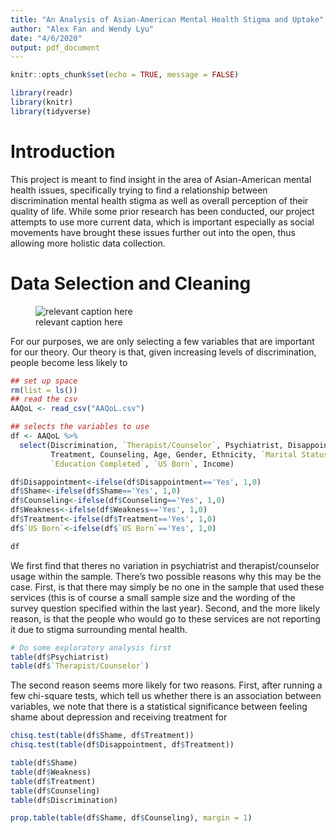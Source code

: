 ```yaml
---
title: "An Analysis of Asian-American Mental Health Stigma and Uptake"
author: "Alex Fan and Wendy Lyu"
date: "4/6/2020"
output: pdf_document
---
```


```r
knitr::opts_chunk$set(echo = TRUE, message = FALSE)
```

```r
library(readr)
library(knitr)
library(tidyverse)
```

# Introduction

This project is meant to find insight in the area of Asian-American mental health issues, specifically trying to find a relationship between discrimination mental health stigma as well as overall perception of their quality of life. While some prior research has been conducted, our project attempts to use more current data, which is important especially as social movements have brought these issues further out into the open, thus allowing more holistic data collection.

# Data Selection and Cleaning

![relevant caption here](Meme.jpg)

For our purposes, we are only selecting a few variables that are important for our theory. Our theory is that, given increasing levels of discrimination, people become less likely to  
```r
## set up space
rm(list = ls())
## read the csv
AAQoL <- read_csv("AAQoL.csv")

## selects the variables to use
df <- AAQoL %>%
  select(Discrimination, `Therapist/Counselor`, Psychiatrist, Disappointment, Shame, Weakness, 
         Treatment, Counseling, Age, Gender, Ethnicity, `Marital Status`, 
         `Education Completed`, `US Born`, Income)

df$Disappointment<-ifelse(df$Disappointment=='Yes', 1,0)
df$Shame<-ifelse(df$Shame=='Yes', 1,0)
df$Counseling<-ifelse(df$Counseling=='Yes', 1,0)
df$Weakness<-ifelse(df$Weakness=='Yes', 1,0)
df$Treatment<-ifelse(df$Treatment=='Yes', 1,0)
df$`US Born`<-ifelse(df$`US Born`=='Yes', 1,0)

df
```



We first find that theres no variation in psychiatrist and therapist/counselor usage within the sample. There's two possible reasons why this may be the case. First, is that there may simply be no one in the sample that used these services (this is of course a small sample size and the wording of the survey question specified within the last year). Second, and the more likely reason, is that the people who would go to these services are not reporting it due to stigma surrounding mental health. 
```r
# Do some exploratory analysis first
table(df$Psychiatrist)
table(df$`Therapist/Counselor`)
```

The second reason seems more likely for two reasons. First, after running a few chi-square tests, which tell us whether there is an association between variables, we note that there is a statistical significance between feeling shame about depression and receiving treatment for 
```r
chisq.test(table(df$Shame, df$Treatment))
chisq.test(table(df$Disappointment, df$Treatment))

table(df$Shame)
table(df$Weakness)
table(df$Treatment)
table(df$Counseling)
table(df$Discrimination)

prop.table(table(df$Shame, df$Counseling), margin = 1)
```



